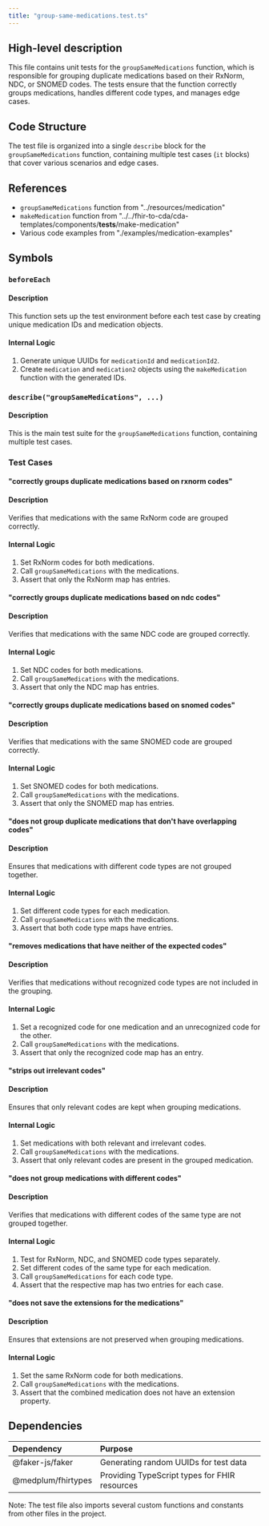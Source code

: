 ```yaml
---
title: "group-same-medications.test.ts"
---
```


## High-level description
This file contains unit tests for the `groupSameMedications` function, which is responsible for grouping duplicate medications based on their RxNorm, NDC, or SNOMED codes. The tests ensure that the function correctly groups medications, handles different code types, and manages edge cases.

## Code Structure
The test file is organized into a single `describe` block for the `groupSameMedications` function, containing multiple test cases (`it` blocks) that cover various scenarios and edge cases.

## References
- `groupSameMedications` function from "../resources/medication"
- `makeMedication` function from "../../fhir-to-cda/cda-templates/components/__tests__/make-medication"
- Various code examples from "./examples/medication-examples"

## Symbols

### `beforeEach`
#### Description
This function sets up the test environment before each test case by creating unique medication IDs and medication objects.

#### Internal Logic
1. Generate unique UUIDs for `medicationId` and `medicationId2`.
2. Create `medication` and `medication2` objects using the `makeMedication` function with the generated IDs.

### `describe("groupSameMedications", ...)`
#### Description
This is the main test suite for the `groupSameMedications` function, containing multiple test cases.

### Test Cases

#### "correctly groups duplicate medications based on rxnorm codes"
#### Description
Verifies that medications with the same RxNorm code are grouped correctly.

#### Internal Logic
1. Set RxNorm codes for both medications.
2. Call `groupSameMedications` with the medications.
3. Assert that only the RxNorm map has entries.

#### "correctly groups duplicate medications based on ndc codes"
#### Description
Verifies that medications with the same NDC code are grouped correctly.

#### Internal Logic
1. Set NDC codes for both medications.
2. Call `groupSameMedications` with the medications.
3. Assert that only the NDC map has entries.

#### "correctly groups duplicate medications based on snomed codes"
#### Description
Verifies that medications with the same SNOMED code are grouped correctly.

#### Internal Logic
1. Set SNOMED codes for both medications.
2. Call `groupSameMedications` with the medications.
3. Assert that only the SNOMED map has entries.

#### "does not group duplicate medications that don't have overlapping codes"
#### Description
Ensures that medications with different code types are not grouped together.

#### Internal Logic
1. Set different code types for each medication.
2. Call `groupSameMedications` with the medications.
3. Assert that both code type maps have entries.

#### "removes medications that have neither of the expected codes"
#### Description
Verifies that medications without recognized code types are not included in the grouping.

#### Internal Logic
1. Set a recognized code for one medication and an unrecognized code for the other.
2. Call `groupSameMedications` with the medications.
3. Assert that only the recognized code map has an entry.

#### "strips out irrelevant codes"
#### Description
Ensures that only relevant codes are kept when grouping medications.

#### Internal Logic
1. Set medications with both relevant and irrelevant codes.
2. Call `groupSameMedications` with the medications.
3. Assert that only relevant codes are present in the grouped medication.

#### "does not group medications with different codes"
#### Description
Verifies that medications with different codes of the same type are not grouped together.

#### Internal Logic
1. Test for RxNorm, NDC, and SNOMED code types separately.
2. Set different codes of the same type for each medication.
3. Call `groupSameMedications` for each code type.
4. Assert that the respective map has two entries for each case.

#### "does not save the extensions for the medications"
#### Description
Ensures that extensions are not preserved when grouping medications.

#### Internal Logic
1. Set the same RxNorm code for both medications.
2. Call `groupSameMedications` with the medications.
3. Assert that the combined medication does not have an extension property.

## Dependencies
| Dependency | Purpose |
|:-----------|:--------|
| @faker-js/faker | Generating random UUIDs for test data |
| @medplum/fhirtypes | Providing TypeScript types for FHIR resources |

Note: The test file also imports several custom functions and constants from other files in the project.